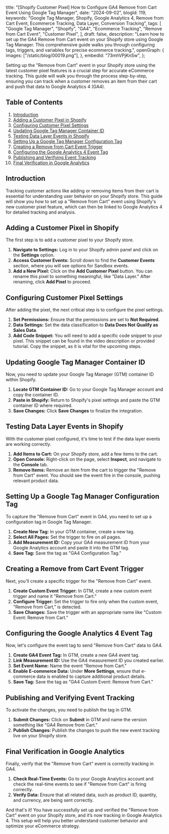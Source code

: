   title:
    "[Shopify Customer Pixel] How to Configure GA4 Remove from Cart Event Using Google Tag Manager",
  date: "2024-09-02",
  blogId: 119,
  keywords:
    "Google Tag Manager, Shopify, Google Analytics 4, Remove from Cart Event, Ecommerce Tracking, Data Layer, Conversion Tracking",
  tags: [
    "Google Tag Manager",
    "Shopify",
    "GA4",
    "Ecommerce Tracking",
    "Remove from Cart Event",
    "Customer Pixel",
  ],
  draft: false,
  description:
    "Learn how to set up the GA4 Remove from Cart event on your Shopify store using Google Tag Manager. This comprehensive guide walks you through configuring tags, triggers, and variables for precise ecommerce tracking.",
  openGraph: {
    images: ["/static/blog/00019.png"],
  },
  embedId: "73mhVPjKnSw",
};

<BlogHeader metadata={metadata} />

Setting up the "Remove from Cart" event in your Shopify store using the latest customer pixel features is a crucial step for accurate eCommerce tracking. This guide will walk you through the process step-by-step, ensuring you can track when a customer removes an item from their cart and push that data to Google Analytics 4 (GA4).

## Table of Contents

1. [Introduction](#introduction)
2. [Adding a Customer Pixel in Shopify](#adding-a-customer-pixel-in-shopify)
3. [Configuring Customer Pixel Settings](#configuring-customer-pixel-settings)
4. [Updating Google Tag Manager Container ID](#updating-google-tag-manager-container-id)
5. [Testing Data Layer Events in Shopify](#testing-data-layer-events-in-shopify)
6. [Setting Up a Google Tag Manager Configuration Tag](#setting-up-a-google-tag-manager-configuration-tag)
7. [Creating a Remove from Cart Event Trigger](#creating-a-remove-from-cart-event-trigger)
8. [Configuring the Google Analytics 4 Event Tag](#configuring-the-google-analytics-4-event-tag)
9. [Publishing and Verifying Event Tracking](#publishing-and-verifying-event-tracking)
10. [Final Verification in Google Analytics](#final-verification-in-google-analytics)

## Introduction

Tracking customer actions like adding or removing items from their cart is essential for understanding user behavior on your Shopify store. This guide will show you how to set up a "Remove from Cart" event using Shopify's new customer pixel feature, which can then be linked to Google Analytics 4 for detailed tracking and analysis.

## Adding a Customer Pixel in Shopify

The first step is to add a customer pixel to your Shopify store.

1. **Navigate to Settings:** Log in to your Shopify admin panel and click on the **Settings** option.
2. **Access Customer Events:** Scroll down to find the **Customer Events** section, where you will see options for Sandbox events.
3. **Add a New Pixel:** Click on the **Add Customer Pixel** button. You can rename this pixel to something meaningful, like "Data Layer." After renaming, click **Add Pixel** to proceed.

## Configuring Customer Pixel Settings

After adding the pixel, the next critical step is to configure the pixel settings.

1. **Set Permissions:** Ensure that the permissions are set to **Not Required**.
2. **Data Settings:** Set the data classification to **Data Does Not Qualify as Sales Data**.
3. **Add Code Snippet:** You will need to add a specific code snippet to your pixel. This snippet can be found in the video description or provided tutorial. Copy the snippet, as it is vital for the upcoming steps.

## Updating Google Tag Manager Container ID

Now, you need to update your Google Tag Manager (GTM) container ID within Shopify.

1. **Locate GTM Container ID:** Go to your Google Tag Manager account and copy the container ID.
2. **Paste in Shopify:** Return to Shopify's pixel settings and paste the GTM container ID where required.
3. **Save Changes:** Click **Save Changes** to finalize the integration.

## Testing Data Layer Events in Shopify

With the customer pixel configured, it's time to test if the data layer events are working correctly.

1. **Add Items to Cart:** On your Shopify store, add a few items to the cart.
2. **Open Console:** Right-click on the page, select **Inspect**, and navigate to the **Console** tab.
3. **Remove Items:** Remove an item from the cart to trigger the "Remove from Cart" event. You should see the event fire in the console, pushing relevant product data.

## Setting Up a Google Tag Manager Configuration Tag

To capture the "Remove from Cart" event in GA4, you need to set up a configuration tag in Google Tag Manager.

1. **Create New Tag:** In your GTM container, create a new tag.
2. **Select All Pages:** Set the trigger to fire on all pages.
3. **Add Measurement ID:** Copy your GA4 measurement ID from your Google Analytics account and paste it into the GTM tag.
4. **Save Tag:** Save the tag as "GA4 Configuration Tag."

## Creating a Remove from Cart Event Trigger

Next, you'll create a specific trigger for the "Remove from Cart" event.

1. **Create Custom Event Trigger:** In GTM, create a new custom event trigger and name it "Remove from Cart."
2. **Configure Trigger:** Set the trigger to fire only when the custom event, "Remove from Cart," is detected.
3. **Save Changes:** Save the trigger with an appropriate name like "Custom Event: Remove from Cart."

## Configuring the Google Analytics 4 Event Tag

Now, let's configure the event tag to send "Remove from Cart" data to GA4.

1. **Create GA4 Event Tag:** In GTM, create a new GA4 event tag.
2. **Link Measurement ID:** Use the GA4 measurement ID you created earlier.
3. **Set Event Name:** Name the event "Remove from Cart."
4. **Enable E-commerce Data:** Under **More Settings**, ensure that e-commerce data is enabled to capture additional product details.
5. **Save Tag:** Save the tag as "GA4 Custom Event: Remove from Cart."

## Publishing and Verifying Event Tracking

To activate the changes, you need to publish the tag in GTM.

1. **Submit Changes:** Click on **Submit** in GTM and name the version something like "GA4 Remove from Cart."
2. **Publish Changes:** Publish the changes to push the new event tracking live on your Shopify store.

## Final Verification in Google Analytics

Finally, verify that the "Remove from Cart" event is correctly tracking in GA4.

1. **Check Real-Time Events:** Go to your Google Analytics account and check the real-time events to see if "Remove from Cart" is firing correctly.
2. **Verify Data:** Ensure that all related data, such as product ID, quantity, and currency, are being sent correctly.

And that's it! You have successfully set up and verified the "Remove from Cart" event on your Shopify store, and it’s now tracking in Google Analytics 4. This setup will help you better understand customer behavior and optimize your eCommerce strategy.
